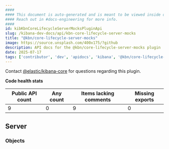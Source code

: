 ```yaml
---
####
#### This document is auto-generated and is meant to be viewed inside our experimental, new docs system.
#### Reach out in #docs-engineering for more info.
####
id: kibKbnCoreLifecycleServerMocksPluginApi
slug: /kibana-dev-docs/api/kbn-core-lifecycle-server-mocks
title: "@kbn/core-lifecycle-server-mocks"
image: https://source.unsplash.com/400x175/?github
description: API docs for the @kbn/core-lifecycle-server-mocks plugin
date: 2025-07-17
tags: ['contributor', 'dev', 'apidocs', 'kibana', '@kbn/core-lifecycle-server-mocks']
---
```




Contact [@elastic/kibana-core](https://github.com/orgs/elastic/teams/kibana-core) for questions regarding this plugin.

**Code health stats**

| Public API count  | Any count | Items lacking comments | Missing exports |
|-------------------|-----------|------------------------|-----------------|
| 9 | 0 | 9 | 0 |

## Server

### Objects
<DocDefinitionList data={kbnCoreLifecycleServerMocksObj.server.objects}/>

